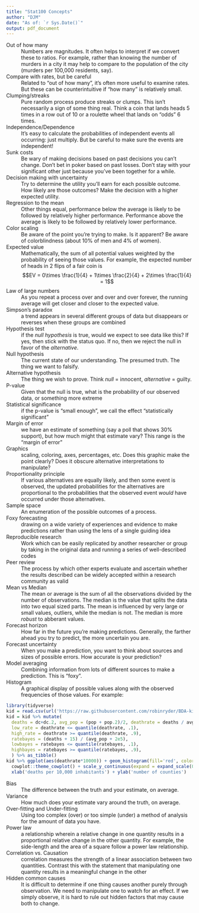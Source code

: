 ```yaml
---
title: "Stat100 Concepts"
author: "DJM"
date: "As of: `r Sys.Date()`"
output: pdf_document
---
```



Out of how many
: Numbers are magnitudes. It often helps to interpret if we convert these to ratios. For example, rather than knowing the number of murders in a city it may help to compare to the population of the city (murders per 100,000 residents, say).

Compare with rates, but be careful
: Related to "out of how many", it's often more useful to examine rates. But these can be counterintuitive if "how many" is relatively small.

Clumping/streaks
: Pure random process produce streaks or clumps. This isn't necessarily a sign of some thing real. Think a coin that lands heads 5 times in a row out of 10 or a roulette wheel that lands on "odds" 6 times.

Independence/Dependence
: It's easy to calculate the probabilities of independent events all occurring: just multiply. But be careful to make sure the events are independent!

Sunk costs
: Be wary of making decisions based on past decisions you can't change. Don't bet in poker based on past losses. Don't stay with your significant other just because you've been together for a while.

Decision making with uncertainty
: Try to determine the utility you'll earn for each possible outcome. How likely are those outcomes? Make the decision with a higher expected utility.

Regression to the mean
: Other things equal, performance below the average is likely to be followed by relatively higher performance. Performance above the average is likely to be followed by relatively lower performance.

Color scaling
: Be aware of the point you're trying to make. Is it apparent? Be aware of colorblindness (about 10% of men and 4% of women).

Expected value
: Mathematically, the sum of all potential values weighted by the probability of seeing those values. For example, the expected number of heads in 2 flips of a fair coin is
$$EV = 0\times \frac{1}{4} + 1\times \frac{2}{4} + 2\times \frac{1}{4} = 1$$

Law of large numbers
: As you repeat a process over and over and over forever, the running average will get closer and closer to the expected value.

Simpson's paradox
: a trend appears in several different groups of data but disappears or reverses when these groups are combined

Hypothesis test
: if the _null hypothesis_ is true, would we expect to see data like this? If yes, then stick with the status quo. If no, then we reject the null in favor of the _alternative_.

Null hypothesis
: The current state of our understanding. The presumed truth. The thing we want to falsify.

Alternative hypothesis
: The thing we wish to prove. Think _null_ $=$ innocent, _alternative_ $=$ guilty.

P-value
: Given that the null is true, what is the probability of our observed data, or something more extreme

Statistical significance
: if the p-value is "small enough", we call the effect "statistically significant"

Margin of error
: we have an estimate of something (say a poll that shows 30% support), but how much might that estimate vary? This range is the "margin of error"

Graphics
: scaling, coloring, axes, percentages, etc. Does this graphic make the point clearly? Does it obscure alternative interpretations to manipulate?

Proportionality principle
: If various alternatives are equally likely, and then some event is observed, the updated probabilities for the alternatives are proportional to the probabilities that the observed event _would_ have occurred under those alternatives.

Sample space
: An enumeration of the possible outcomes of a process.

Foxy forecasting
: drawing on a wide variety of experiences and evidence to make predictions rather than using the lens of a single guiding idea

Reproducible research
: Work which can be easily replicated by another researcher or group by taking in the original data and running a series of well-described codes

Peer review
: The process by which other experts evaluate and ascertain whether the results described can be widely accepted within a research community as valid

Mean vs Median
: The mean or average is the sum of all the observations divided by the number of observations. The median is the value that splits the data into two equal sized parts. The mean is influenced by very large or small values, outliers, while the median is not. The median is more _robust_ to abberant values.

Forecast horizon
: How far in the future you're making predictions. Generally, the farther ahead you try to predict, the more uncertain you are.

Forecast uncertainty
: When you make a prediction, you want to think about sources and sizes of possible errors. How accurate is your prediction?

Model averaging
: Combining information from lots of different sources to make a prediction. This is "foxy".

Histogram
: A graphical display of possible values along with the observed frequencies of those values. For example:

```r
library(tidyverse)
kid = read.csv(url('https://raw.githubusercontent.com/robinryder/BDA-kidney/master/KidneyCancerClean.csv'), skip=4)
kid = kid %>% mutate(
  deaths = dc+dc.2, avg_pop = (pop + pop.2)/2, deathrate = deaths / avg_pop,
  low_rate = deathrate <= quantile(deathrate, .1),
  high_rate = deathrate >= quantile(deathrate, .9),
  ratebayes = (deaths + 15) / (avg_pop + 2e5),
  lowbayes = ratebayes <= quantile(ratebayes, .1),
  highbayes = ratebayes >= quantile(ratebayes, .9),
  ) %>% as_tibble() 
kid %>% ggplot(aes(deathrate*10000)) + geom_histogram(fill='red', color='blue') +
  cowplot::theme_cowplot() + scale_y_continuous(expand = expand_scale(0)) +
  xlab('deaths per 10,000 inhabitants') + ylab('number of counties')
```

Bias
: The difference between the truth and your estimate, on average.

Variance
: How much does your estimate vary around the truth, on average.

Over-fitting and Under-fitting
: Using too complex (over) or too simple (under) a method of analysis for the amount of data you have.

Power law
: a relationship wherein a relative change in one quantity results in a proportional relative change in the other quantity. For example, the side-length and the area of a square follow a power law relationship.

Correlation vs. Causation
: correlation measures the strength of a linear association between two quantities. Contrast this with the statement that manipulating one quantity results in a meaningful change in the other

Hidden common causes
: It is difficult to determine if one thing causes another purely through observation. We need to manipulate one to watch for an effect. If we simply observe, it is hard to rule out hidden factors that may cause both to change.
